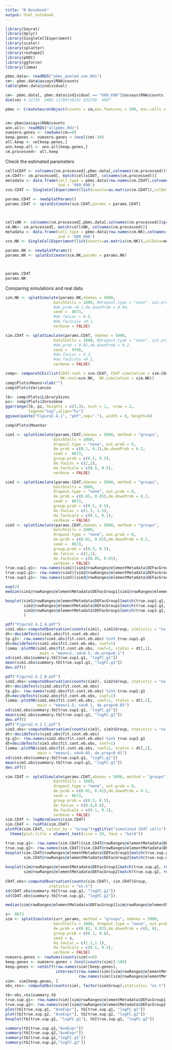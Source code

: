 ```yaml
---
title: "R Notebook"
output: html_notebook
---
```

```r

library(Seurat)
library(dplyr)
library(SingleCellExperiment)
library(scater)
library(splatter)
library(reshape2)
library(pROC)
library(ggforce) 
library(limma)

pbmc.data<- readRDS("pbmc_pooled_sex.Rds")
cm<- pbmc.data@assays$RNA@counts
table(pbmc.data$individual)

cm<- pbmc.data[, pbmc.data$individual == "689_690"]@assays$RNA@counts
dim(cm) # 32738  3402 (1789+1613) $32738  4907

pbmc <- CreateSeuratObject(counts = cm,min.features = 500, min.cells = 5)


cm<-pbmc@assays$RNA@counts
ann.all<- readRDS("allpbmc.Rds")
numzero.genes <- rowSums(cm==0)
keep.genes <- numzero.genes < (ncol(cm)-10)
all.keep <- cm[keep.genes,]
ann.keep.all <- ann.all[keep.genes,]
cm.processed<- all.keep
```


Check the estimated parameters 
```r
cellsCD4T <- colnames(cm.processed[,pbmc.data[,colnames(cm.processed)]$predicted.celltype.l1 =="CD4 T"])
cm.CD4T<- cm.processed[, match(cellsCD4T, colnames(cm.processed))]
metadata <- data.frame(cell_type = pbmc.data[row.names(cm.CD4T),colnames(cm.CD4T)]$predicted.celltype.l1,
                       ind = '689_690')
sce.CD4T <- SingleCellExperiment(list(counts=as.matrix(cm.CD4T)),colData=metadata)

params.CD4T <- newSplatParams()
params.CD4T <- splatEstimate(sce.CD4T,params = params.CD4T)



cellsNK <- colnames(cm.processed[,pbmc.data[,colnames(cm.processed)]$predicted.celltype.l1 =="NK"])
cm.NK<- cm.processed[, match(cellsNK, colnames(cm.processed))]
metadata <- data.frame(cell_type = pbmc.data[row.names(cm.NK),colnames(cm.NK)]$predicted.celltype.l1,
                       ind = '689_690')
sce.NK <- SingleCellExperiment(list(counts=as.matrix(cm.NK)),colData=metadata)

params.NK <- newSplatParams()
params.NK <- splatEstimate(sce.NK,params = params.NK)



params.CD4T
params.NK
```




Comparing simulations and real data
```r
sim.NK <- splatSimulate(params.NK,nGenes = 5000,
                     batchCells = 1000, #dropout.type = "none", out.prob = 0, 
                     #de.prob =0.1,de.downProb = 0.04,
                     seed =  8673, 
                     #de.facLoc = 0.6,
                     #de.facScale =0.1,
                     verbose = FALSE)

sim.CD4T <- splatSimulate(params.CD4T, nGenes = 5000,
                     batchCells = 1000, #dropout.type = "none", out.prob = 0, 
                     #de.prob = 0.01,de.downProb = 0.2,
                     seed =  9798, 
                     #de.facLoc = 0.2,
                     #de.facScale =0.1,
                     verbose = FALSE)

comp<- compareSCEs(list(CD4T.real = sce.CD4T, CD4T.simulation = sim.CD4T,
                        NK.real=sce.NK,  NK.simulation = sim.NK))
comp$Plots$Means+xlab("")
comp$Plots$Variances

lb<- comp$Plots$LibrarySizes
pz<- comp$Plots$ZerosGene
ggarrange(lb, pz, heights = c(3,3), ncol = 1,  nrow = 2,
          legend="top",align="hv")
ggsave(paste("Figure2.4.1", "pdf",sep="."), width = 6, height=6)

comp$Plots$MeanVar
```



```r
sim1 <- splatSimulate(params.CD4T,nGenes = 5000, method = "groups",
                     batchCells = 1000, 
                     dropout.type = "none", out.prob = 0, 
                     de.prob = c(0.1, 0.1),de.downProb = 0.2,
                     seed =  8673, 
                     group.prob = c(0.5, 0.5),
                     de.facLoc = c(2,2),
                     de.facScale = c(0.5, 0.5),
                     verbose = FALSE)

sim2 <- splatSimulate(params.CD4T,nGenes = 5000, method = "groups",
                     batchCells = 1000, 
                     dropout.type = "none", out.prob = 0, 
                     de.prob = c(0.05, 0.05),de.downProb = 0.2,
                     seed =  8673, 
                     group.prob = c(0.5, 0.5),
                     de.facLoc = c(1.5, 1.5),
                     de.facScale = c(0.1, 0.1),
                     verbose = FALSE)
sim3 <- splatSimulate(params.CD4T,nGenes = 5000, method = "groups",
                     batchCells = 1000, 
                     dropout.type = "none", out.prob = 0, 
                     de.prob = c(0.01, 0.01),de.downProb = 0.2,
                     seed =  8673, 
                     group.prob = c(0.5, 0.5),
                     de.facLoc = c(1,1),
                     de.facScale = c(0.05, 0.05),
                     verbose = FALSE)
true.sup1.g1<- row.names(sim1)[sim1@rowRanges@elementMetadata$DEFacGroup1 > 1]
true.sup2.g1<- row.names(sim2)[sim2@rowRanges@elementMetadata$DEFacGroup1 > 1]
true.sup3.g1<- row.names(sim3)[sim3@rowRanges@elementMetadata$DEFacGroup1 > 1]

exp(2) 
median(sim1@rowRanges@elementMetadata$DEFacGroup1[sim1@rowRanges@elementMetadata$DEFacGroup1>1])

boxplot(sim1@rowRanges@elementMetadata$DEFacGroup1[match(true.sup1.g1, row.names(sim1))],
        sim2@rowRanges@elementMetadata$DEFacGroup1[match(true.sup2.g1, row.names(sim2))],
        sim3@rowRanges@elementMetadata$DEFacGroup1[match(true.sup3.g1, row.names(sim3))]
        )

pdf("Figure2.4.2_A.pdf")
sim1.obs<-computeObservation(counts(sim1), sim1$Group, statistic = "os.t")
dt<-decideTests(sim1.obs$fit.cont.eb.obs)
tp.g1<- row.names(sim1.obs$fit.cont.eb.obs) %in% true.sup1.g1
dt=decideTests(sim1.obs$fit.cont.eb.obs, coef=1)
limma::plotMA(sim1.obs$fit.cont.eb.obs, coef=1, status = dt[,1],
               main = "mean=2, sd=0.5, de.prop=0.1")
sd(sim1.obs$summary.tb[true.sup1.g1, "logFC.g1"])
mean(sim1.obs$summary.tb[true.sup1.g1, "logFC.g1"])
dev.off()

pdf("Figure2.4.2_B.pdf")
sim2.obs<-computeObservation(counts(sim2), sim2$Group, statistic = "os.t")
dt<-decideTests(sim2.obs$fit.cont.eb.obs)
tp.g1<- row.names(sim2.obs$fit.cont.eb.obs) %in% true.sup2.g1
dt=decideTests(sim2.obs$fit.cont.eb.obs, coef=1)
limma::plotMA(sim2.obs$fit.cont.eb.obs, coef=1, status = dt[,1],
              main = "mean=1.5, sd=0.1, de.prop=0.05")
sd(sim2.obs$summary.tb[true.sup2.g1, "logFC.g1"])
mean(sim2.obs$summary.tb[true.sup2.g1, "logFC.g1"])
dev.off()
pdf("Figure2.4.2_C.pdf")
sim3.obs<-computeObservation(counts(sim3), sim3$Group, statistic = "os.t")
dt<-decideTests(sim3.obs$fit.cont.eb.obs)
tp.g1<- row.names(sim3.obs$fit.cont.eb.obs) %in% true.sup3.g1
dt=decideTests(sim3.obs$fit.cont.eb.obs, coef=1)
limma::plotMA(sim3.obs$fit.cont.eb.obs, coef=1, status = dt[,1], 
              main = "mean=1, sd=0.05, de.prop=0.01")
sd(sim3.obs$summary.tb[true.sup3.g1, "logFC.g1"])
mean(sim3.obs$summary.tb[true.sup3.g1, "logFC.g1"])
dev.off()

```


```r
sim.CD4T <- splatSimulate(params.CD4T,nGenes = 5000, method = "groups",
                     batchCells = 1000, 
                     dropout.type = "none", out.prob = 0, 
                     de.prob = c(0.01, 0.01),de.downProb = 0.2,
                     seed =  8673, 
                     group.prob = c(0.5, 0.5),
                     de.facLoc = c(0.8,0.8),
                     de.facScale = c(0.1, 0.1),
                     verbose = FALSE)
sim.CD4T <- logNormCounts(sim.CD4T)
sim.CD4T <- runPCA(sim.CD4T)
plotPCA(sim.CD4T, colour_by = "Group")+ggtitle("simulated CD4T cells")+ 
  theme(plot.title = element_text(size = 20, face = "bold"))

true.sup.g1<- row.names(sim.CD4T)[sim.CD4T@rowRanges@elementMetadata$DEFacGroup1 > 1]
true.sup.g2<- row.names(sim.CD4T)[sim.CD4T@rowRanges@elementMetadata$DEFacGroup2 > 1]
boxplot(sim.CD4T@rowRanges@elementMetadata$DEFacGroup1[match(true.sup.g1, row.names(sim.CD4T))],
        sim.CD4T@rowRanges@elementMetadata$DEFacGroup2[match(true.sup.g2, row.names(sim.CD4T))])
  
boxplot(sim@rowRanges@elementMetadata$DEFacGroup1[match(true.sup.g1, row.names(sim))],
        sim@rowRanges@elementMetadata$DEFacGroup2[match(true.sup.g2, row.names(sim))])
  
CD4T.obs<-computeObservation(counts(sim.CD4T), sim.CD4T$Group, 
                   statistic = "os.t")
sd(CD4T.obs$summary.tb[true.sup.g1, "logFC.g1"])
sd(CD4T.obs$summary.tb[true.sup.g2, "logFC.g2"])

median(sim@rowRanges@elementMetadata$DEFacGroup1[sim@rowRanges@elementMetadata$DEFacGroup1>1])

```




```r

s<- 8673
sim <- splatSimulate(curr_params, method = "groups", nGenes = 5000,
                     batchCells = 1000, dropout.type = "none", out.prob = 0, 
                     de.prob = c(0.02, 0.02),de.downProb = c(0, 0),
                     group.prob = c(0.2, 0.8),
                     seed = s, 
                     de.facLoc = c(1.1,1.1),
                     de.facScale = c(0.5, 0.5),
                     verbose = FALSE)
numzero.genes <- rowSums(counts(sim)==0)
keep.genes <- numzero.genes < (ncol(counts(sim))-100)
keep.genes <- setdiff(row.names(sim)[keep.genes],
                      intersect(row.names(sim)[sim@rowRanges@elementMetadata$DEFacGroup1 > 1], 
                                row.names(sim)[sim@rowRanges@elementMetadata$DEFacGroup2 > 1]))
sim<- sim[keep.genes, ]
obs_res<- computeObs(counts(sim), factor(sim$Group),statistic= "os.t")

tb<-obs_res$summary.tb
true.sup.g1<- row.names(sim)[sim@rowRanges@elementMetadata$DEFacGroup1 > 1]
true.sup.g2<- row.names(sim)[sim@rowRanges@elementMetadata$DEFacGroup2 > 1]
plot(tb[true.sup.g1, "AveExpr"], tb[true.sup.g1, "logFC.g1"])
plot(tb[true.sup.g2, "AveExpr"], tb[true.sup.g2, "logFC.g2"])
boxplot(tb[true.sup.g1, "logFC.g1"], tb[true.sup.g2, "logFC.g2"])

summary(tb[true.sup.g1,"AveExpr"])
summary(tb[true.sup.g2,"AveExpr"])
summary(tb[true.sup.g1,"logFC.g1"])
summary(tb[true.sup.g2,"logFC.g2"])

```

